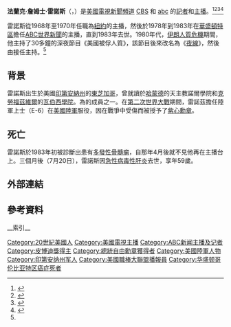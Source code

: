 {{Infobox person
| name = 法蘭克·詹姆士·雷諾斯
| image = ABC Evening News 1968 - Frank Reynolds White House Press Photo.jpg
| caption = 1968年(45歲)的雷諾斯
| english_name = Frank James Reynolds
| birth_date = {{birth date|1923|11|29}}
| birth_place = {{Flagu|United States}}[[印第安那州|印第安那州]][[東芝加哥_(印地安納州)|東芝加哥]]
| death_date = {{death date and age|1983|07|20|1923|11|29}}
| death_place = {{Flagu|United States}}[[华盛顿哥伦比亚特区|华盛顿哥伦比亚特区]]
| resting_place = [[阿靈頓國家公墓|阿靈頓國家公墓]]
| education = 天主教諾爾學院 (Bishop Noll Institute)<br />[[瓦伯西學院|瓦伯西學院]]
| occupation = [[新聞主播|新聞主播]]、[[記者|記者]]
| years_active = 1949－1983
| spouse = Henrietta Mary Harpster
| children = 5
| module = {{Infobox military person|embed=yes
|allegiance    = {{Flagu|United States|1912}}
|branch        = [[File:Seal_of_the_United_States_Department_of_War.png|25px]][[美國陸軍|美國陸軍]]
|rank          = [[File:US_Army_1948_SSGT_Combat.png|25px]][[上士|上士]]
|unit          = 步兵
|serviceyears  = 1943年–1945年
|battles       = [[第二次世界大戰|第二次世界大戰]]
|awards       =  [[紫心勋章|紫心勋章]]
}}
| credits = [[ABC世界新聞|ABC世界新聞]]
}}'''法蘭克·詹姆士·雷諾斯'''（{{Lang-en|'''Frank James Reynolds'''}}，{{bd|1923年|11月29日|1983年|7月20日}}）是[[美國|美國]][[电视|電視]][[新聞頻道|新聞頻道]] [[CBS新聞|CBS]] 和 [[ABC新聞|abc]] 的[[記者|記者]]和[[新聞主播|主播]]。<ref name=":0">{{Cite news|title=FRANK REYNOLDS, ABC NEWSMAN, DIES|url=https://www.nytimes.com/1983/07/21/obituaries/frank-reynolds-abc-newsman-dies.html|newspaper=The New York Times|date=1983-07-21|accessdate=2020-08-15|issn=0362-4331|language=en-US|first=Frank J.|last=Prial|author=|work=|publisher=|format=|archive-date=2018-12-08|archive-url=https://web.archive.org/web/20181208134200/https://www.nytimes.com/1983/07/21/obituaries/frank-reynolds-abc-newsman-dies.html|dead-url=no}}</ref><ref>{{Cite web|title=Reagan, colleagues pay tribute to Frank Reynolds - Google 新闻归档搜索|url=https://news.google.com/newspapers?id=QRUyAAAAIBAJ&sjid=RKUFAAAAIBAJ&pg=1081,212926|accessdate=2020-08-15|author=Montreal Gazette|date=|format=1983-07-21|work=news.google.com|publisher=[[蒙特利尔宪报|蒙特利尔宪报]]|pages=p. D8|language=en|archive-date=2016-05-12|archive-url=https://web.archive.org/web/20160512130204/https://news.google.com/newspapers?id=QRUyAAAAIBAJ&sjid=RKUFAAAAIBAJ&pg=1081,212926|dead-url=no}}</ref><ref>{{Cite web|title=Frank Reynolds: 'caring reporter' - Google 新闻归档搜索|url=https://news.google.com/newspapers?id=5KdNAAAAIBAJ&sjid=oPsDAAAAIBAJ&pg=7159,1775450|accessdate=2020-08-15|author=Lakeland Ledger|date=1983-07-21|format=|work=news.google.com|publisher=The Ledger|pages=p. 9A|language=en|archive-date=2016-05-21|archive-url=https://web.archive.org/web/20160521102449/https://news.google.com/newspapers?id=5KdNAAAAIBAJ&sjid=oPsDAAAAIBAJ&pg=7159,1775450|dead-url=no}}</ref><ref>{{Cite web|title=ABC's Frank Reynolds dies at 59 - Google 新闻归档搜索|url=https://news.google.com/newspapers?id=Cyw0AAAAIBAJ&sjid=P-EIAAAAIBAJ&pg=1037,2119014|accessdate=2020-08-15|author=|date=|format=|work=news.google.com|publisher=Bangor Daily News|language=en|archive-date=2016-05-12|archive-url=https://web.archive.org/web/20160512203052/https://news.google.com/newspapers?id=Cyw0AAAAIBAJ&sjid=P-EIAAAAIBAJ&pg=1037,2119014|dead-url=no}}</ref>

雷諾斯從1968年至1970年任職為[[紐約市|紐約]]{{Link-en|ABC晚間新聞|ABC Evening News}}的主播，然後於1978年到1983年在[[华盛顿哥伦比亚特区|華盛頓特區]]擔任[[ABC世界新聞|ABC世界新聞]]的主播，直到1983年去世。1980年代，[[伊朗|伊朗]][[伊朗人质危机|人質危機]]期間，他主持了30多鐘的深夜節目《美國被俘人質》，該節目後來改名為《[[夜線|夜線]]》，然後由{{Link-en|泰德·科佩爾|Ted Koppel}}接任主持。<ref name=":0" />

== 背景 ==
雷諾斯出生於美國[[印第安纳州|印第安納州]]的[[東芝加哥_(印地安納州)|東芝加哥]]，曾就讀於[[哈蒙德_(印第安纳州)|哈蒙德]]的天主教諾爾學院和[[克劳福兹维尔_(印第安纳州)|克勞福茲維爾]]的[[瓦伯西學院|瓦伯西學院]]。為{{Link-en|ΛΧΑ兄弟會|Lambda Chi Alpha}}的成員之一。在[[第二次世界大战|第二次世界大戰]]期間，雷諾茲擔任陸軍上士（E-6）在[[美国陆军|美國陸軍]]服役，因在戰爭中受傷而被授予了[[紫心勋章|紫心勳章]]。

== 死亡 ==
雷諾斯於1983年初被診斷出患有[[多發性骨髓瘤|多發性骨髓瘤]]，自那年4月後就不見他再在主播台上。三個月後（7月20日），雷諾斯因[[肝炎|急性病毒性肝炎]]去世，享年59歲。

== 外部連結 ==
{{IMDB|https://www.imdb.com/name/nm0721719/}}

== 參考資料 ==

[[Category:20世紀美國人|Category:20世紀美國人]]
<references />
[[Category:美國電視主播|Category:美國電視主播]]
[[Category:ABC新闻主播及记者|Category:ABC新闻主播及记者]]
[[Category:皮博迪獎得主|Category:皮博迪獎得主]]
[[Category:總統自由勳章獲得者|Category:總統自由勳章獲得者]]
[[Category:美國陸軍人物|Category:美國陸軍人物]]
[[Category:印第安纳州军人|Category:印第安纳州军人]]
[[Category:美國職棒大聯盟播報員|Category:美國職棒大聯盟播報員]]
[[Category:华盛顿哥伦比亚特区癌症死者|Category:华盛顿哥伦比亚特区癌症死者]]
__索引__